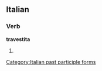 ==Italian==

===Verb===
'''travestita'''

# {{feminine of|travestito}}

[[Category:Italian past participle forms]]